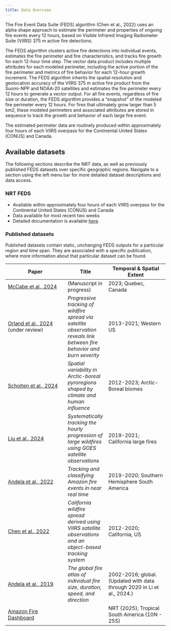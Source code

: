 ```yaml
---
title: Data Overview
---
```


The Fire Event Data Suite (FEDS) algorithm (Chen et al., 2022) uses an alpha shape approach to estimate the perimeter and properties of ongoing fire events every 12 hours, based on Visible Infrared Imaging Radiometer Suite (VIIRS) 375 m active fire detections.

The FEDS algorithm clusters active fire detections into individual events, estimates the fire perimeter and fire characteristics, and tracks fire growth for each 12-hour time step. The vector data product includes multiple attributes for each modeled perimeter, including the active portion of the fire perimeter and metrics of fire behavior for each 12-hour growth increment. The FEDS algorithm inherits the spatial resolution and geolocation accuracy of the VIIRS 375 m active fire product from the Suomi-NPP and NOAA-20 satellites and estimates the fire perimeter every 12 hours to generate a vector output. For all fire events, regardless of fire size or duration, the FEDS algorithm provides a "snapshot" of the modeled fire perimeter every 12 hours. For fires that ultimately grow larger than 5 km2, these modeled perimeters and associated attributes are stored in sequence to track the growth and behavior of each large fire event.

The estimated perimeter data are routinely produced within approximately four hours of each VIIRS overpass for the Continental United States (CONUS) and Canada.

## Available datasets

The following sections describe the NRT data, as well as previously published FEDS datasets over specific geographic regions. Navigate to a section using the left menu bar for more detailed dataset descriptions and data access.

### NRT FEDS

-   Available within approximately four hours of each VIIRS overpass for the Continental United States (CONUS) and Canada
-   Data available for most recent two weeks
-   Detailed documentation is available [here](nrt.qmd).

### Published datasets

Published datasets contain static, unchanging FEDS outputs for a particular region and time span. They are associated with a specific publication, where more information about that particular dataset can be found.

| Paper | Title | Temporal & Spatial Extent |
|---------------------------|------------------|---------------------------|
| [McCabe et al., 2024](papers/mccabe2024.qmd) | (Manuscript in progress) | 2023; Quebec, Canada |
| [Orland et al., 2024](papers/orland2024.qmd) (under review) | *Progressive tracking of wildfire spread via satellite observation reveals link between fire behavior and burn severity* | 2013-2021; Western US |
| [Scholten et al., 2024](papers/scholten2024.qmd) | *Spatial variability in Arctic-boreal pyroregions shaped by climate and human influence* | 2012-2023; Arctic-Boreal biomes |
| [Liu et al., 2024](papers/liu2024.qmd) | *Systematically tracking the hourly progression of large wildfires using GOES satellite observations* | 2019-2021; California large fires |
| [Andela et al., 2022](papers/andela2022.qmd) | *Tracking and classifying Amazon fire events in near real time* | 2019-2020; Southern Hemisphere South America |
| [Chen et al., 2022](papers/chen2022.qmd) | *California wildfire spread derived using VIIRS satellite observations and an object-based tracking system* | 2012-2020; California, US |
| [Andela et al., 2019](papers/andela2019.qmd) | *The global fire atlas of individual fire size, duration, speed, and direction* | 2002-2016; global. (Updated with data through 2020 in Li et al., 2024.) |
| [Amazon Fire Dashboard](papers/amazon.qmd) |  | NRT (2025), Tropical South America (10N - 25S) |
